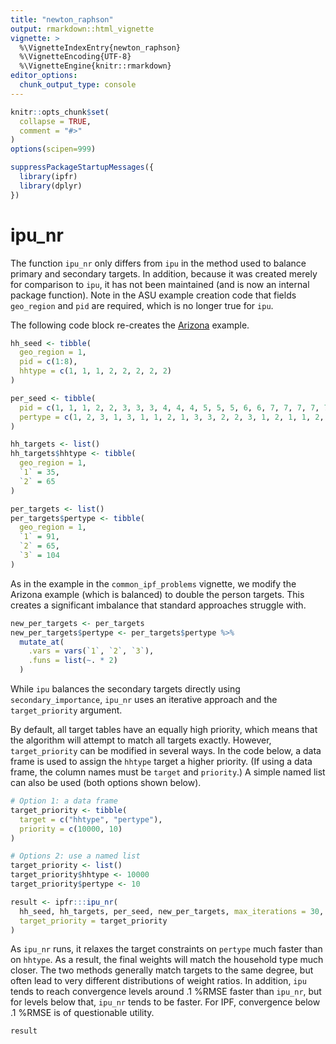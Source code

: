 ```yaml
---
title: "newton_raphson"
output: rmarkdown::html_vignette
vignette: >
  %\VignetteIndexEntry{newton_raphson}
  %\VignetteEncoding{UTF-8}
  %\VignetteEngine{knitr::rmarkdown}
editor_options: 
  chunk_output_type: console
---
```


```r
knitr::opts_chunk$set(
  collapse = TRUE,
  comment = "#>"
)
options(scipen=999)
```

```r
suppressPackageStartupMessages({
  library(ipfr)
  library(dplyr)
})
```

# ipu_nr

The function `ipu_nr` only differs from `ipu` in the method used to balance
primary and secondary targets. In addition, because it was created merely for
comparison to `ipu`, it has not been maintained (and is now an internal package
function). Note in the ASU example creation code that fields `geo_region`
and `pid` are required, which is no longer true for `ipu`.

The following code block re-creates the 
[Arizona](http://www.scag.ca.gov/Documents/PopulationSynthesizerPaper_TRB.pdf)
example.

```r
hh_seed <- tibble(
  geo_region = 1,
  pid = c(1:8),
  hhtype = c(1, 1, 1, 2, 2, 2, 2, 2)
)

per_seed <- tibble(
  pid = c(1, 1, 1, 2, 2, 3, 3, 3, 4, 4, 4, 5, 5, 5, 6, 6, 7, 7, 7, 7, 7, 8, 8),
  pertype = c(1, 2, 3, 1, 3, 1, 1, 2, 1, 3, 3, 2, 2, 3, 1, 2, 1, 1, 2, 3, 3, 1, 2)
)

hh_targets <- list()
hh_targets$hhtype <- tibble(
  geo_region = 1,
  `1` = 35,
  `2` = 65
)

per_targets <- list()
per_targets$pertype <- tibble(
  geo_region = 1,
  `1` = 91,
  `2` = 65,
  `3` = 104
)
```

As in the example in the `common_ipf_problems` vignette, we modify the Arizona
example (which is balanced) to double the person targets. This creates a
significant imbalance that standard approaches struggle with.

```r
new_per_targets <- per_targets
new_per_targets$pertype <- per_targets$pertype %>%
  mutate_at(
    .vars = vars(`1`, `2`, `3`),
    .funs = list(~. * 2)
  )
```

While `ipu` balances the secondary targets directly using `secondary_importance`,
`ipu_nr` uses an iterative approach and the `target_priority` argument. 

By default, all target tables have an equally high priority, which means that the
algorithm will attempt to match all targets exactly. However, `target_priority`
can be modified in several ways. In the code below, a data frame is used to
assign the `hhtype` target a higher priority. (If using a data frame, the column
names must be `target` and `priority`.) A simple named list can also be used
(both options shown below).

```r
# Option 1: a data frame
target_priority <- tibble(
  target = c("hhtype", "pertype"),
  priority = c(10000, 10)
)

# Options 2: use a named list
target_priority <- list()
target_priority$hhtype <- 10000
target_priority$pertype <- 10

result <- ipfr:::ipu_nr(
  hh_seed, hh_targets, per_seed, new_per_targets, max_iterations = 30,
  target_priority = target_priority
)
```

As `ipu_nr` runs, it relaxes the target constraints on `pertype` much faster
than on `hhtype`. As a result, the final weights will match the household type
much closer. The two methods generally match targets to the same degree, but
often lead to very different distributions of weight ratios. In addition, `ipu`
tends to reach convergence levels around .1 %RMSE faster than `ipu_nr`, but for
levels below that, `ipu_nr` tends to be faster. For IPF, convergence below .1
%RMSE is of questionable utility.

```r
result
```
